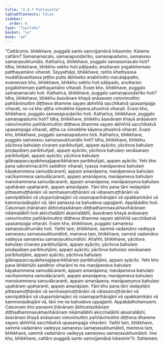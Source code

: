 ```yaml
---
title: "2.4.7 Puttasutta"
tableOfContents: false
sidebar:
  order: 8
type: "tipitaka"
basket: "su"
book: "a4"
---
```



<DynamicBreadcrumb />

<Division number="87" book="a4">

<Paragraph number="589" book="a4">
“Cattārome, bhikkhave, puggalā santo saṃvijjamānā lokasmiṃ. Katame cattāro? Samaṇamacalo, samaṇapuṇḍarīko, samaṇapadumo, samaṇesu samaṇasukhumālo.
</Paragraph>

<Paragraph number="590" book="a4">
Kathañca, bhikkhave, puggalo samaṇamacalo hoti? Idha, bhikkhave, bhikkhu sekho hoti pāṭipado; anuttaraṃ yogakkhemaṃ patthayamāno viharati. Seyyathāpi, bhikkhave, rañño khattiyassa muddhāvasittassa jeṭṭho putto ābhiseko anabhisitto macalappatto; evamevaṃ kho, bhikkhave, bhikkhu sekho hoti pāṭipado, anuttaraṃ yogakkhemaṃ patthayamāno viharati. Evaṃ kho, bhikkhave, puggalo samaṇamacalo hoti.
</Paragraph>

<Paragraph number="591" book="a4">
Kathañca, bhikkhave, puggalo samaṇapuṇḍarīko hoti? Idha, bhikkhave, bhikkhu āsavānaṃ khayā anāsavaṃ cetovimuttiṃ paññāvimuttiṃ diṭṭheva dhamme sayaṃ abhiññā sacchikatvā upasampajja viharati, no ca kho aṭṭha vimokkhe kāyena phusitvā viharati. Evaṃ kho, bhikkhave, puggalo samaṇapuṇḍarīko hoti.
</Paragraph>

<Paragraph number="592" book="a4">
Kathañca, bhikkhave, puggalo samaṇapadumo hoti? Idha, bhikkhave, bhikkhu āsavānaṃ khayā anāsavaṃ cetovimuttiṃ paññāvimuttiṃ diṭṭheva dhamme sayaṃ abhiññā sacchikatvā upasampajja viharati, aṭṭha ca vimokkhe kāyena phusitvā viharati. Evaṃ kho, bhikkhave, puggalo samaṇapadumo hoti.
</Paragraph>

<Paragraph number="593" book="a4">
Kathañca, bhikkhave, puggalo samaṇesu samaṇasukhumālo hoti? Idha, bhikkhave, bhikkhu yācitova bahulaṃ cīvaraṃ paribhuñjati, appaṃ ayācito; yācitova bahulaṃ piṇḍapātaṃ paribhuñjati, appaṃ ayācito; yācitova bahulaṃ senāsanaṃ paribhuñjati, appaṃ ayācito; yācitova bahulaṃ gilānappaccayabhesajjaparikkhāraṃ paribhuñjati, appaṃ ayācito. Yehi kho pana sabrahmacārīhi saddhiṃ viharati, tyassa manāpeneva bahulaṃ kāyakammena samudācaranti, appaṃ amanāpena; manāpeneva bahulaṃ vacīkammena samudācaranti, appaṃ amanāpena; manāpeneva bahulaṃ manokammena samudācaranti, appaṃ amanāpena; manāpaṃyeva bahulaṃ upahāraṃ upaharanti, appaṃ amanāpaṃ. Yāni kho pana tāni vedayitāni pittasamuṭṭhānāni vā semhasamuṭṭhānāni vā vātasamuṭṭhānāni vā sannipātikāni vā utupariṇāmajāni vā visamaparihārajāni vā opakkamikāni vā kammavipākajāni vā, tāni panassa na bahudeva uppajjanti. Appābādho hoti. Catunnaṃ jhānānaṃ ābhicetasikānaṃ diṭṭhadhammasukhavihārānaṃ nikāmalābhī hoti akicchalābhī akasiralābhī, āsavānaṃ khayā anāsavaṃ cetovimuttiṃ paññāvimuttiṃ diṭṭheva dhamme sayaṃ abhiññā sacchikatvā upasampajja viharati. Evaṃ kho, bhikkhave, puggalo samaṇesu samaṇasukhumālo hoti.
</Paragraph>

<Paragraph number="594" book="a4">
Yañhi taṃ, bhikkhave, sammā vadamāno vadeyya samaṇesu samaṇasukhumāloti, mameva taṃ, bhikkhave, sammā vadamāno vadeyya samaṇesu samaṇasukhumāloti. Ahañhi, bhikkhave, yācitova bahulaṃ cīvaraṃ paribhuñjāmi, appaṃ ayācito; yācitova bahulaṃ piṇḍapātaṃ paribhuñjāmi, appaṃ ayācito; yācitova bahulaṃ senāsanaṃ paribhuñjāmi, appaṃ ayācito; yācitova bahulaṃ gilānappaccayabhesajjaparikkhāraṃ paribhuñjāmi, appaṃ ayācito. Yehi kho pana bhikkhūhi saddhiṃ viharāmi te me manāpeneva bahulaṃ kāyakammena samudācaranti, appaṃ amanāpena; manāpeneva bahulaṃ vacīkammena samudācaranti, appaṃ amanāpena; manāpeneva bahulaṃ manokammena samudācaranti, appaṃ amanāpena; manāpaṃyeva bahulaṃ upahāraṃ upaharanti, appaṃ amanāpaṃ. Yāni kho pana tāni vedayitāni pittasamuṭṭhānāni vā semhasamuṭṭhānāni vā vātasamuṭṭhānāni vā sannipātikāni vā utupariṇāmajāni vā visamaparihārajāni vā opakkamikāni vā kammavipākajāni vā, tāni me na bahudeva uppajjanti. Appābādhohamasmi. Catunnaṃ kho panasmi jhānānaṃ ābhicetasikānaṃ diṭṭhadhammasukhavihārānaṃ nikāmalābhī akicchalābhī akasiralābhī, āsavānaṃ khayā anāsavaṃ cetovimuttiṃ paññāvimuttiṃ diṭṭheva dhamme sayaṃ abhiññā sacchikatvā upasampajja viharāmi.
</Paragraph>

<Paragraph number="595" book="a4">
Yañhi taṃ, bhikkhave, sammā vadamāno vadeyya samaṇesu samaṇasukhumāloti, mameva taṃ, bhikkhave, sammā vadamāno vadeyya samaṇesu samaṇasukhumāloti. Ime kho, bhikkhave, cattāro puggalā santo saṃvijjamānā lokasmin”ti.

</Paragraph>
</Division>

<Paragraph number="596" type="center" book="a4">
Sattamaṃ.
</Paragraph>